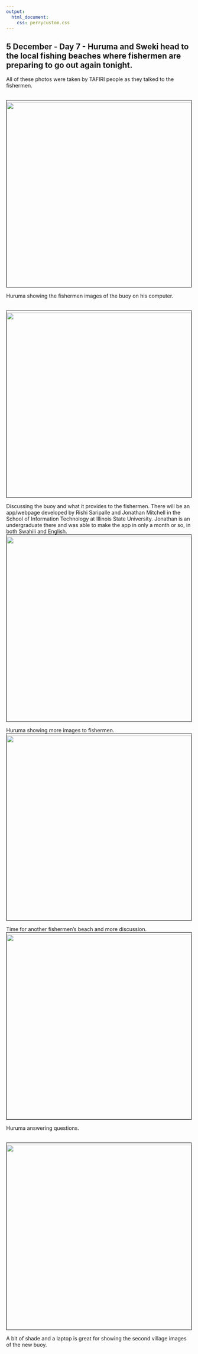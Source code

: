 ```yaml
---
output:
  html_document:
    css: perrycustom.css
---
```

## 5 December - Day 7 - Huruma and Sweki head to the local fishing beaches where fishermen are preparing to go out again tonight.

All of these photos were taken by TAFIRI people as they talked to the fishermen.

<br>
<img align="center" img src="images/day_7_bmu-1.jpg" 
height="500px" width="500px" border="1" style="PADDING-TOP: 5px" style="PADDING-BOTTOM: 5px"/>
<br>

Huruma showing the fishermen images of the buoy on his computer.

<br>
<img align="center" img src="images/day_7_bmu-2.jpg" 
height="500px" width="500px" border="1" style="PADDING-TOP: 5px" style="PADDING-BOTTOM: 5px"/>
<br>

Discussing the buoy and what it provides to the fishermen. There will be an app/webpage developed by Rishi Saripalle and Jonathan Mitchell in the School of Information Technology at Illinois State University. Jonathan is an undergraduate there and was able to make the app in only a month or so, in both Swahili and English.
<br>
<img align="center" img src="images/day_7_bmu-3.jpg" 
height="500px" width="500px" border="1" style="PADDING-TOP: 5px" style="PADDING-BOTTOM: 5px"/>
<br>

Huruma showing more images to fishermen.
<br>
<img align="center" img src="images/day_7_bmu-4.jpg" 
height="500px" width="500px" border="1" style="PADDING-TOP: 5px" style="PADDING-BOTTOM: 5px"/>
<br>

Time for another fishermen's beach and more discussion.
<br>
<img align="center" img src="images/day_7_bmu-5.jpg" 
height="500px" width="500px" border="1" style="PADDING-TOP: 5px" style="PADDING-BOTTOM: 5px"/>
<br>

Huruma answering questions.

<br>
<img align="center" img src="images/day_7_bmu-7.jpg" 
height="500px" width="500px" border="1" style="PADDING-TOP: 5px" style="PADDING-BOTTOM: 5px"/>
<br>

A bit of shade and a laptop is great for showing the second village images of the new buoy.


<!-- Global Site Tag (gtag.js) - Google Analytics -->
<script async src="https://www.googletagmanager.com/gtag/js?id=UA-88373117-1"></script>
<script>
  window.dataLayer = window.dataLayer || [];
  function gtag(){dataLayer.push(arguments)};
  gtag('js', new Date());

  gtag('config', 'UA-88373117-1');
</script>
